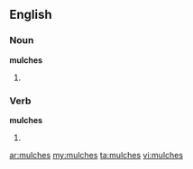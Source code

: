 ==English==

===Noun===
'''mulches'''

# {{plural of|[[mulch]]}}

===Verb===
'''mulches'''

# {{third-person singular of|[[mulch]]}}

[[ar:mulches]]
[[my:mulches]]
[[ta:mulches]]
[[vi:mulches]]